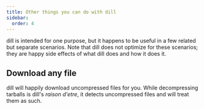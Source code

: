 ```yaml
---
title: Other things you can do with dill
sidebar:
  order: 4
---
```



dill is intended for one purpose, but it happens to be useful in a few related but separate scenarios. Note that dill
does not optimize for these scenarios; they are happy side effects of what dill does and how it does it.

## Download any file

dill will happily download uncompressed files for you. While decompressing tarballs is dill's _raison d'etre_, it
detects uncompressed files and will treat them as such.

